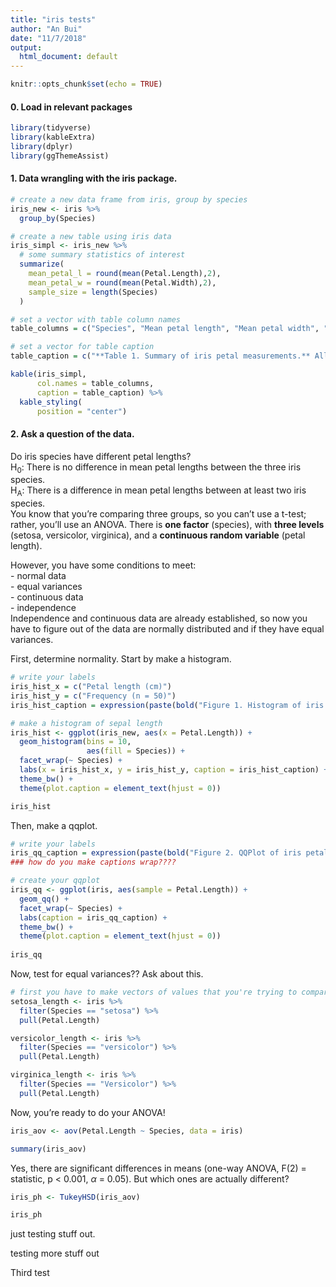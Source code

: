 ```yaml
---
title: "iris tests"
author: "An Bui"
date: "11/7/2018"
output:
  html_document: default
---
```


```r
knitr::opts_chunk$set(echo = TRUE)
```
#### 0. Load in relevant packages
```r
library(tidyverse)
library(kableExtra)
library(dplyr)
library(ggThemeAssist)
```

#### 1. Data wrangling with the iris package.
```r
# create a new data frame from iris, group by species
iris_new <- iris %>% 
  group_by(Species)
```

```r
# create a new table using iris data
iris_simpl <- iris_new %>%
  # some summary statistics of interest
  summarize(
    mean_petal_l = round(mean(Petal.Length),2),
    mean_petal_w = round(mean(Petal.Width),2),
    sample_size = length(Species)
  )

# set a vector with table column names
table_columns = c("Species", "Mean petal length", "Mean petal width", "Sample size")

# set a vector for table caption
table_caption = c("**Table 1. Summary of iris petal measurements.** All measurements are in centimeters and come from the famous (Fisher's or Anderson's) iris dataset.")

kable(iris_simpl,
      col.names = table_columns,
      caption = table_caption) %>% 
  kable_styling(
      position = "center")
```
#### 2. Ask a question of the data.
Do iris species have different petal lengths?  
H~0~: There is no difference in mean petal lengths between the three iris species.  
H~A~: There is a difference in mean petal lengths between at least two iris species.  
You know that you're comparing three groups, so you can't use a t-test; rather, you'll use an ANOVA. There is **one factor** (species), with **three levels** (setosa, versicolor, virginica), and a **continuous random variable** (petal length).  

However, you have some conditions to meet:  
- normal data  
- equal variances  
- continuous data  
- independence  
Independence and continuous data are already established, so now you have to figure out of the data are normally distributed and if they have equal variances.  

First, determine normality. Start by make a histogram.
```r
# write your labels
iris_hist_x = c("Petal length (cm)")
iris_hist_y = c("Frequency (n = 50)")
iris_hist_caption = expression(paste(bold("Figure 1. Histogram of iris petal lengths. "), "Data are normally distributed."))

# make a histogram of sepal length
iris_hist <- ggplot(iris_new, aes(x = Petal.Length)) +
  geom_histogram(bins = 10,
                 aes(fill = Species)) +
  facet_wrap(~ Species) +
  labs(x = iris_hist_x, y = iris_hist_y, caption = iris_hist_caption) +
  theme_bw() +
  theme(plot.caption = element_text(hjust = 0))

iris_hist

```
Then, make a qqplot.
```r
# write your labels
iris_qq_caption = expression(paste(bold("Figure 2. QQPlot of iris petal lengths. "), "There is a linear relationship between values drawn from a theoretically normally distributed population (x-axis) and sample values (y-axis), therefore data are normally distributed."))
### how do you make captions wrap????

# create your qqplot
iris_qq <- ggplot(iris, aes(sample = Petal.Length)) +
  geom_qq() +
  facet_wrap(~ Species) +
  labs(caption = iris_qq_caption) +
  theme_bw() +
  theme(plot.caption = element_text(hjust = 0))
  
iris_qq
```

Now, test for equal variances?? Ask about this.
```r
# first you have to make vectors of values that you're trying to compare
setosa_length <- iris %>% 
  filter(Species == "setosa") %>% 
  pull(Petal.Length)

versicolor_length <- iris %>% 
  filter(Species == "versicolor") %>% 
  pull(Petal.Length)

virginica_length <- iris %>% 
  filter(Species == "Versicolor") %>% 
  pull(Petal.Length)
```

Now, you're ready to do your ANOVA!
```r
iris_aov <- aov(Petal.Length ~ Species, data = iris)

summary(iris_aov)
```
Yes, there are significant differences in means (one-way ANOVA, F(2) = statistic, p < 0.001, $\alpha$ = 0.05). But which ones are actually different?

```r
iris_ph <- TukeyHSD(iris_aov)

iris_ph
```

just testing stuff out.

testing more stuff out

Third test













